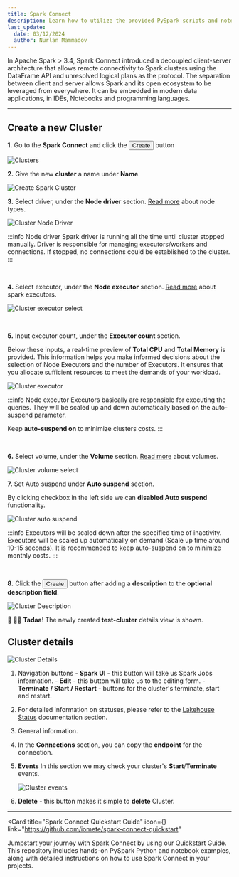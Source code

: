 ```yaml
---
title: Spark Connect
description: Learn how to utilize the provided PySpark scripts and notebook to connect to a Spark Connect cluster hosted on IOMETE for efficient data processing and analysis.
last_update:
  date: 03/12/2024
  author: Nurlan Mammadov
---
```





In Apache Spark > 3.4, Spark Connect introduced a decoupled client-server architecture that allows remote connectivity to Spark clusters using the DataFrame API and unresolved logical plans as the protocol. The separation between client and server allows Spark and its open ecosystem to be leveraged from everywhere. It can be embedded in modern data applications, in IDEs, Notebooks and programming languages.

---

## **Create a new Cluster**

**1.** Go to the **Spark Connect** and click the <button className="button button--primary button-iom"><Plus size={16}/>Create</button> button

<Img src="/img/user-guide/spark-connect/clusters.png" alt="Clusters" />
<br />

**2.** Give the new **cluster** a name under **Name**.

<Img
  src="/img/user-guide/spark-connect/cluster-create.png"
  alt="Create Spark Cluster"
/>
<br />

**3.** Select driver, under the **Node driver** section. [Read more](./node-types.md) about node types.

<Img
  src="/img/user-guide/spark-connect/cluster-driver-select.png"
  alt="Cluster Node Driver"
  maxWidth="500px"
/>

:::info Node driver
Spark driver is running all the time until cluster stopped manually. Driver is responsible for managing executors/workers and connections. If stopped, no connections could be established to the cluster.
:::

<br />

**4.** Select executor, under the **Node executor** section. [Read more](https://spark.apache.org/docs/latest/cluster-overview.html) about spark executors.

<Img
  src="/img/user-guide/spark-connect/cluster-executor-select.png"
  alt="Cluster executor select"
  maxWidth="500px"
/>

<br />

**5.** Input executor count, under the **Executor count** section.

Below these inputs, a real-time preview of **Total CPU** and **Total Memory** is provided. This information helps you make informed decisions about the selection of Node Executors and the number of Executors. It ensures that you allocate sufficient resources to meet the demands of your workload.

<Img
  src="/img/user-guide/spark-connect/cluster-executor.png"
  alt="Cluster executor"
  maxWidth="500px"
/>

:::info Node executor
Executors basically are responsible for executing the queries. They will be scaled up and down automatically based on the auto-suspend parameter.

Keep **auto-suspend on** to minimize clusters costs.
:::

<br />

**6.** Select volume, under the **Volume** section. [Read more](./volumes.md) about volumes.

<Img
  src="/img/user-guide/virtual-lakehouse/lakehouse-volume-select.png"
  alt="Cluster volume select"
  maxWidth="500px"
/>

**7.** Set Auto suspend under **Auto suspend** section.

By clicking checkbox in the left side we can **disabled Auto suspend** functionality.

<Img
  src="/img/user-guide/spark-connect/cluster-auto-suspend.png"
  alt="Cluster auto suspend"
  maxWidth="500px"
/>

:::info
Executors will be scaled down after the specified time of inactivity. Executors will be scaled up automatically on demand (Scale up time around 10-15 seconds). It is recommended to keep auto-suspend on to minimize monthly costs.
:::

<br />

**8.** Click the <button className="button button--primary button-iom">Create</button> button after adding a **description** to the **optional description field**.

<Img
  src="/img/user-guide/spark-connect/cluster-desc.png"
  alt="Cluster Description"
  maxWidth="500px"
/>
<br />

🎉 🎉🎉 **Tadaa**! The newly created **test-cluster** details view is shown.

## **Cluster details**

<Img
  src="/img/user-guide/spark-connect/cluster-details.png"
  alt="Cluster Details"
/>

1.  Navigation buttons - **Spark UI** - this button will take us Spark Jobs information. - **Edit** - this button will take us to the editing form. - **Terminate / Start / Restart** - buttons for the cluster's terminate, start and restart.
2.  For detailed information on statuses, please refer to the [Lakehouse Status](./virtual-lakehouses#executor-state) documentation section.

3.  General information.

4.  In the **Connections** section, you can copy the **endpoint** for the connection.

5.  **Events**
    In this section we may check your cluster's **Start**/**Terminate** events.

    <Img
      src="/img/user-guide/spark-connect/cluster-events.png"
      alt="Cluster events"
      maxWidth="500px"
    />

6.  **Delete** - this button makes it simple to **delete** Cluster.

---

<Card
  title="Spark Connect Quickstart Guide"
  icon={<GithubLogo />}
  link="https://github.com/iomete/spark-connect-quickstart"
>
  Jumpstart your journey with Spark Connect by using our Quickstart Guide. This
  repository includes hands-on PySpark Python and notebook examples, along with
  detailed instructions on how to use Spark Connect in your projects.
</Card>
